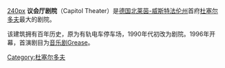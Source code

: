 [[文件:Capitol_Theater_in_Duesseldorf-Flingern-Sued,_von_Suedwesten.jpg|240px]]
'''议会厅剧院'''（Capitol Theater）是[[德国|德国]][[北莱茵-威斯特法伦州|北莱茵-威斯特法伦州]]首府[[杜塞尔多夫|杜塞尔多夫]]最大的剧院。

该建筑拥有百年历史，原为有轨电车停车场，1990年代初改为剧院。1996年开幕，首演剧目为[[音乐剧|音乐剧]]Grease。

{{coord|51|13|25|N|6|47|58|E|region:DE-NW_type:landmark_source:kolossus-dewiki|display=title}}

[[Category:杜塞尔多夫|Category:杜塞尔多夫]]